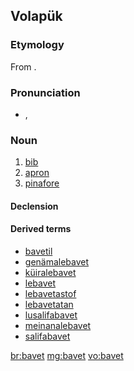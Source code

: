 ==Volapük==

===Etymology===
From {{etyl|fr|vo}} {{term|bavette||bib|lang=fr}}.

===Pronunciation===
* {{IPA|[baˈvet]|lang=vo}}, {{X-SAMPA|[ba"vet]}}

===Noun===
{{vo-noun}}

# [[bib]]
# [[apron]]
# [[pinafore]]

====Declension====
{{vo-decl-noun}}

====Derived terms====
* [[bavetil]]
* [[genämalebavet]]
* [[küiralebavet]]
* [[lebavet]]
* [[lebavetastof]]
* [[lebavetatan]]
* [[lusalifabavet]]
* [[meinanalebavet]]
* [[salifabavet]]

[[br:bavet]]
[[mg:bavet]]
[[vo:bavet]]